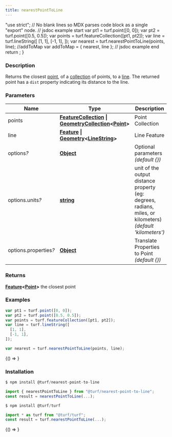 ```yaml
---
title: nearestPointToLine
---
```



  "use strict";
  // No blank lines so MDX parses code block as a single "export" node.
  // jsdoc example start
  var pt1 = turf.point([0, 0]);
  var pt2 = turf.point([0.5, 0.5]);
  var points = turf.featureCollection([pt1, pt2]);
  var line = turf.lineString([
    [1, 1],
    [-1, 1],
  ]);
  var nearest = turf.nearestPointToLine(points, line);
  //addToMap
  var addToMap = { nearest, line };
  // jsdoc example end
  return <ExampleMap addToMap={addToMap} />;
}

### Description

Returns the closest [point](https://tools.ietf.org/html/rfc7946#section-3.1.2), of a [collection](https://tools.ietf.org/html/rfc7946#section-3.3) of points,
to a [line](https://tools.ietf.org/html/rfc7946#section-3.1.4). The returned point has a `dist` property indicating its distance to the line.

### Parameters

| Name                       | Type                                                                                                                                                                                                                      | Description                                                                                                |
| -------------------------- | ------------------------------------------------------------------------------------------------------------------------------------------------------------------------------------------------------------------------- | ---------------------------------------------------------------------------------------------------------- |
| points                     | **[FeatureCollection](https://tools.ietf.org/html/rfc7946#section-3.3) &#124; [GeometryCollection](https://tools.ietf.org/html/rfc7946#section-3.1.8)&lt;[Point](https://tools.ietf.org/html/rfc7946#section-3.1.2)&gt;** | Point Collection                                                                                           |
| line                       | **[Feature](https://tools.ietf.org/html/rfc7946#section-3.2) &#124; [Geometry](https://tools.ietf.org/html/rfc7946#section-3.1)&lt;[LineString](https://tools.ietf.org/html/rfc7946#section-3.1.4)&gt;**                  | Line Feature                                                                                               |
| options<i>?</i>            | **[Object](https://developer.mozilla.org/docs/Web/JavaScript/Reference/Global_Objects/Object)**                                                                                                                           | Optional parameters _(default &#123;&#125;)_                                                               |
| options.units<i>?</i>      | **[string](https://developer.mozilla.org/docs/Web/JavaScript/Reference/Global_Objects/String)**                                                                                                                           | unit of the output distance property (eg: degrees, radians, miles, or kilometers) _(default 'kilometers')_ |
| options.properties<i>?</i> | **[Object](https://developer.mozilla.org/docs/Web/JavaScript/Reference/Global_Objects/Object)**                                                                                                                           | Translate Properties to Point _(default &#123;&#125;)_                                                     |

### Returns

**[Feature](https://tools.ietf.org/html/rfc7946#section-3.2)&lt;[Point](https://tools.ietf.org/html/rfc7946#section-3.1.2)&gt;** the closest point

### Examples

```javascript
var pt1 = turf.point([0, 0]);
var pt2 = turf.point([0.5, 0.5]);
var points = turf.featureCollection([pt1, pt2]);
var line = turf.lineString([
  [1, 1],
  [-1, 1],
]);

var nearest = turf.nearestPointToLine(points, line);
```

<BrowserOnly>{() => <Map0 />}</BrowserOnly>

### Installation

```javascript
$ npm install @turf/nearest-point-to-line

import { nearestPointToLine } from "@turf/nearest-point-to-line";
const result = nearestPointToLine(...);
```

```javascript
$ npm install @turf/turf

import * as turf from "@turf/turf";
const result = turf.nearestPointToLine(...);
```

<!-- Expose turf as global var for experimenting in the browser console -->

<BrowserOnly>{() => <WindowTurfGlobal turf={turf} />}</BrowserOnly>
